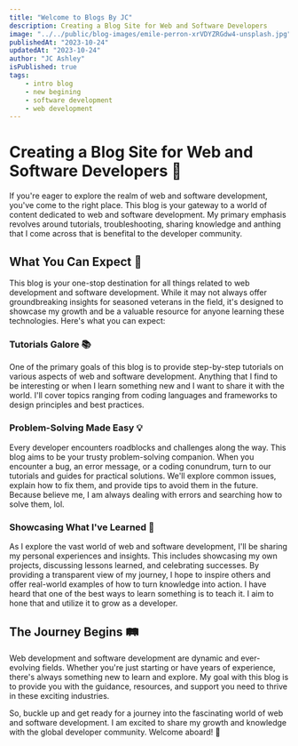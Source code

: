 ```yaml
---
title: "Welcome to Blogs By JC"
description: Creating a Blog Site for Web and Software Developers
image: "../../public/blog-images/emile-perron-xrVDYZRGdw4-unsplash.jpg"
publishedAt: "2023-10-24"
updatedAt: "2023-10-24"
author: "JC Ashley"
isPublished: true
tags: 
    - intro blog
    - new begining 
    - software development
    - web development
---
```


# Creating a Blog Site for Web and Software Developers 🚀


If you're eager to explore the realm of web and software development, you've come to the right place. This blog is your gateway to a world of content dedicated to web and software development. My primary emphasis revolves around tutorials, troubleshooting, sharing knowledge and anthing that I come across that is benefital to the developer community.

## What You Can Expect 🧐

This blog is your one-stop destination for all things related to web development and software development. While it may not always offer groundbreaking insights for seasoned veterans in the field, it's designed to showcase my growth and be a valuable resource for anyone learning these technologies. Here's what you can expect:

### Tutorials Galore 📚

One of the primary goals of this blog is to provide step-by-step tutorials on various aspects of web and software development. Anything that I find to be interesting or when I learn something new and I want to share it with the world. I'll cover topics ranging from coding languages and frameworks to design principles and best practices.

### Problem-Solving Made Easy 💡

Every developer encounters roadblocks and challenges along the way. This blog aims to be your trusty problem-solving companion. When you encounter a bug, an error message, or a coding conundrum, turn to our tutorials and guides for practical solutions. We'll explore common issues, explain how to fix them, and provide tips to avoid them in the future. Because believe me, I am always dealing with errors and searching how to solve them, lol.

### Showcasing What I've Learned 🌱

As I explore the vast world of web and software development, I'll be sharing my personal experiences and insights. This includes showcasing my own projects, discussing lessons learned, and celebrating successes. By providing a transparent view of my journey, I hope to inspire others and offer real-world examples of how to turn knowledge into action. I have heard that one of the best ways to learn something is to teach it. I aim to hone that and utilize it to grow as a developer.

## The Journey Begins 🛤️

Web development and software development are dynamic and ever-evolving fields. Whether you're just starting or have years of experience, there's always something new to learn and explore. My goal with this blog is to provide you with the guidance, resources, and support you need to thrive in these exciting industries.

So, buckle up and get ready for a journey into the fascinating world of web and software development. I am excited to share my growth and knowledge with the global developer community. Welcome aboard! 🚀
